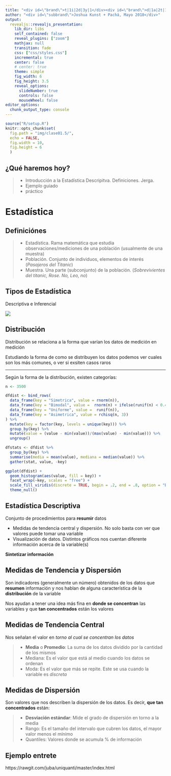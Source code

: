 ```yaml
---
title: "<div id=\"brand\">t|1i|2d|3y|1</div><div id=\"brand\">d|1a|2t|1a|1</div>"
author: "<div id=\"subbrand\">Joshua Kunst + Pachá, Mayo 2018</div>"
output:
  revealjs::revealjs_presentation:
    lib_dir: libs
    self_contained: false
    reveal_plugins: ["zoom"]
    mathjax: null
    transition: fade
    css: ["css/styles.css"]
    incremental: true
    center: false
    # center: true
    theme: simple
    fig_width: 6
    fig_height: 3.5
    reveal_options:
      slideNumber: true
      controls: false
      mouseWheel: false
editor_options: 
  chunk_output_type: console
---
```


```r
source("R/setup.R")
knitr::opts_chunk$set(
  fig.path = "img/clase01.5/",
  echo = FALSE,
  fig.width = 10,
  fig.height = 6
  )
```

## ¿Qué haremos hoy?

> - Introducción a la Estadística Descripitva. Definiciones. Jerga.
> - Ejemplo guiado
> - práctico

# Estadística { .center .white data-background="#2f549e"}

## Definiciónes

> - Estadística. Rama matemática que estudia observaciones/mediciones de una población (usualmente de una muestra)
> - Población. Conjunto de individuos, elementos de interés (_Pasajeros del Titanic_)
> - Muestra. Una parte (subconjunto) de la población. (_Sobrevivientes del titanic, Rose. No, Leo, no_)

## Tipos de Estadística

Descriptiva e Inferencial

![](img/types.png)

## Distribución

Distribución se relaciona a la forma que varían los datos de medición en medición

Estudiando la forma de como se distribuyen los datos podemos ver cuales son los más comunes, o ver si exsiten casos raros

---

Según la forma de la distribución, existen categorías:


```r
n <- 3500

dfdist <- bind_rows(
  data_frame(key = "Simetrica", value = rnorm(n)),
  data_frame(key = "Bimodal", value =  rnorm(n) + ifelse(runif(n) < 0.45, 4, 0)),
  data_frame(key = "Uniforme", value =  runif(n)),
  data_frame(key = "Asimetrica", value = rchisq(n, 3))
) %>%
  mutate(key = factor(key, levels = unique(key))) %>% 
  group_by(key) %>% 
  mutate(value = (value - min(value))/(max(value) - min(value))) %>% 
  ungroup()

dfstats <- dfdist %>% 
  group_by(key) %>% 
  summarise(media = mean(value), mediana = median(value)) %>% 
  gather(stat, value, -key)

ggplot(dfdist) +
  geom_histogram(aes(value, fill = key)) +
  facet_wrap(~key, scales = "free") +
  scale_fill_viridis(discrete = TRUE, begin = .2, end = .8, option = "B") +
  theme_null()
```

## Estadística Descriptiva

Conjunto de procedimientos para __resumir__ datos

- Medidas de tendencia central y dispersión<span class="fragment">. No solo basta con ver que valores puede tomar una variable<span>
- Visualización de datos<span class="fragment">. Distintos gráficos nos cuentan diferente información acerca de la variable(s)<span>

<span class="fragment">__Sintetizar información__<span>


## Medidas de Tendencia y Dispersión

Son indicadores (generalmente un número) obtenidos de los datos 
que __resumen__ información y nos hablan de alguna característica de 
la __distribución__ de la variable

<span class="fragment">Nos ayudan a tener una idea más fina en __donde se concentran__
las variables y que __tan concentrados__ están los valores</span>

## Medidas de Tendencia Central

Nos señalan el valor en _torno al cual se concentran los datos_

>- __Media__ o __Promedio__: La suma de los datos dividido por la cantidad de los mismos
>- Mediana: Es el valor que está al medio cuando los datos se ordenan
>- Moda: Es el valor que más se repite. Este se usa cuando la variable es _discreta_

## Medidas de Dispersión

Son valores que nos describen la dispersión de los datos. Es decir, __que tan concentrados__ están:

>- __Desviación estándar__: Mide el grado de dispersión en torno a la media
>- Rango: Es el tamaño del intervalo que cubren los datos, el mayor valor menos el mínimo
>- Quantiles: Valores donde se acumula % de información

## Ejemplo entrete

https://rawgit.com/juba/uniquanti/master/index.html


